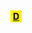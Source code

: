 '''[[登祿普輪胎|<span style="padding:1px 4px; color:#000000; background-color:#FFEE00;">D</span>]]'''
<noinclude>
[[Category:輪胎製造商模板|{{PAGENAME}}]]</noinclude>
